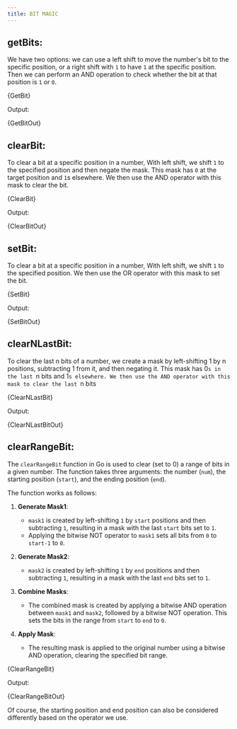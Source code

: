 ```yaml
---
title: BIT MAGIC
---
```








## getBits:

We have two options: we can use a left shift to move the number's bit to the specific position, or a right shift with `1` to have `1` at the specific position. Then we can perform an AND operation to check whether the bit at that position is `1` or `0`.

<CodeBlock language="go">{GetBit}</CodeBlock>

Output:

<CodeBlock language="text">{GetBitOut}</CodeBlock>

## clearBit:

To clear a bit at a specific position in a number, With left shift, we shift `1` to the specified position and then negate the mask. This mask has `0` at the target position and `1`s elsewhere. We then use the AND operator with this mask to clear the bit.

<CodeBlock language="go">{ClearBit}</CodeBlock>

Output:

<CodeBlock language="text">{ClearBitOut}</CodeBlock>

## setBit:

To clear a bit at a specific position in a number, With left shift, we shift `1` to the specified position. We then use the OR operator with this mask to set the bit.

<CodeBlock language="go">{SetBit}</CodeBlock>

Output:

<CodeBlock language="text">{SetBitOut}</CodeBlock>

## clearNLastBit:

To clear the last n bits of a number, we create a mask by left-shifting 1 by n positions, subtracting 1 from it, and then negating it. This mask has 0`s in the last `n bits and 1`s elsewhere. We then use the AND operator with this mask to clear the last `n bits

<CodeBlock language="go">{ClearNLastBit}</CodeBlock>

Output:

<CodeBlock language="text">{ClearNLastBitOut}</CodeBlock>

## clearRangeBit:

The `clearRangeBit` function in Go is used to clear (set to 0) a range of bits in a given number. The function takes three arguments: the number (`num`), the starting position (`start`), and the ending position (`end`).

The function works as follows:

1. **Generate Mask1**:

   - `mask1` is created by left-shifting `1` by `start` positions and then subtracting `1`, resulting in a mask with the last `start` bits set to `1`.
   - Applying the bitwise NOT operator to `mask1` sets all bits from `0` to `start-1` to `0`.

2. **Generate Mask2**:

   - `mask2` is created by left-shifting `1` by `end` positions and then subtracting `1`, resulting in a mask with the last `end` bits set to `1`.

3. **Combine Masks**:

   - The combined mask is created by applying a bitwise AND operation between `mask1` and `mask2`, followed by a bitwise NOT operation. This sets the bits in the range from `start` to `end` to `0`.

4. **Apply Mask**:
   - The resulting mask is applied to the original number using a bitwise AND operation, clearing the specified bit range.

<CodeBlock language="go">{ClearRangeBit}</CodeBlock>

Output:

<CodeBlock language="text">{ClearRangeBitOut}</CodeBlock>

Of course, the starting position and end position can also be considered differently based on the operator we use.
